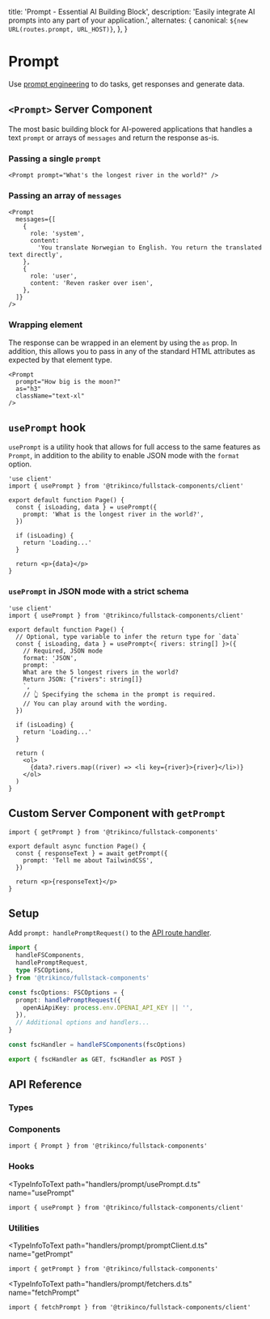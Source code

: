 
  title: 'Prompt - Essential AI Building Block',
  description:
    'Easily integrate AI prompts into any part of your application.',
  alternates: {
    canonical: `${new URL(routes.prompt, URL_HOST)}`,
  },
}

# Prompt

Use [prompt engineering](https://platform.openai.com/docs/guides/prompt-engineering) to do tasks, get responses and generate data.

## `<Prompt>` Server Component

The most basic building block for AI-powered applications that handles a text `prompt` or arrays of `messages` and return the response as-is.

### Passing a single `prompt`

<Example>
  <Prompt prompt="What's the longest river in the world?" />
</Example>

```tsx
<Prompt prompt="What's the longest river in the world?" />
```

### Passing an array of `messages`

<Example>
  <Prompt
    messages={[
      {
        role: 'system',
        content:
          'You translate Norwegian to English. You return the translated text directly',
      },
      {
        role: 'user',
        content: 'Reven rasker over isen',
      },
    ]}
  />
</Example>

```tsx
<Prompt
  messages={[
    {
      role: 'system',
      content:
        'You translate Norwegian to English. You return the translated text directly',
    },
    {
      role: 'user',
      content: 'Reven rasker over isen',
    },
  ]}
/>
```

### Wrapping element

The response can be wrapped in an element by using the `as` prop.
In addition, this allows you to pass in any of the standard HTML attributes as expected by that element type.

<Example>
  <Prompt
    prompt="How big is the moon?"
    as="h3"
    className="text-xl"
  />
</Example>

```tsx /as="div"/
<Prompt
  prompt="How big is the moon?"
  as="h3"
  className="text-xl"
/>
```

## `usePrompt` hook

`usePrompt` is a utility hook that allows for full access to the same features as `Prompt`, in addition to the ability to enable JSON mode with the `format` option.

<Example lazy>
  <UsePrompt />
</Example>

```tsx
'use client'
import { usePrompt } from '@trikinco/fullstack-components/client'

export default function Page() {
  const { isLoading, data } = usePrompt({
    prompt: 'What is the longest river in the world?',
  })

  if (isLoading) {
    return 'Loading...'
  }

  return <p>{data}</p>
}
```

### `usePrompt` in JSON mode with a strict schema

<Example isProse lazy>
  <UsePromptJSON />
</Example>

```tsx {8,11} title="Specifying a JSON schema"
'use client'
import { usePrompt } from '@trikinco/fullstack-components/client'

export default function Page() {
  // Optional, type variable to infer the return type for `data`
  const { isLoading, data } = usePrompt<{ rivers: string[] }>({
    // Required, JSON mode
    format: 'JSON',
    prompt: `
    What are the 5 longest rivers in the world?
    Return JSON: {"rivers": string[]}
    `,
    // 👆 Specifying the schema in the prompt is required.
    // You can play around with the wording.
  })

  if (isLoading) {
    return 'Loading...'
  }

  return (
    <ol>
      {data?.rivers.map((river) => <li key={river}>{river}</li>)}
    </ol>
  )
}
```

## Custom Server Component with `getPrompt`

```tsx {4-6} title="Server Component"
import { getPrompt } from '@trikinco/fullstack-components'

export default async function Page() {
  const { responseText } = await getPrompt({
    prompt: 'Tell me about TailwindCSS',
  })

  return <p>{responseText}</p>
}
```

## Setup

Add `prompt: handlePromptRequest()` to the [API route handler](/docs/get-started/#setup).

```ts title="app/api/fsutils/[...fscomponents]/route.ts"
import {
  handleFSComponents,
  handlePromptRequest,
  type FSCOptions,
} from '@trikinco/fullstack-components'

const fscOptions: FSCOptions = {
  prompt: handlePromptRequest({
    openAiApiKey: process.env.OPENAI_API_KEY || '',
  }),
  // Additional options and handlers...
}

const fscHandler = handleFSComponents(fscOptions)

export { fscHandler as GET, fscHandler as POST }
```

## API Reference

### Types

<TypeInfoToText
  path="handlers/prompt/models.d.ts"
  name="PromptOptions"
  description="Prompt API route handler options."
/>

<TypeInfoToText
  path="handlers/prompt/models.d.ts"
  name="PromptRequestBody"
  description="Prompt request body."
/>

<TypeInfoToText
  path="chatGptService.d.ts"
  name="ChatGptCompletionResponse"
  description="The response body for `getPrompt`."
/>

### Components

<TypeInfoToText
  path="components/Prompt.d.ts"
  name="PromptProps"
/>

<TypeInfoToText path="components/Prompt.d.ts" name="Prompt">
  
  ```tsx 
  import { Prompt } from '@trikinco/fullstack-components' 
  ```

</TypeInfoToText>

### Hooks

<TypeInfoToText
  path="handlers/prompt/usePrompt.d.ts"
  name="usePrompt"
>

```tsx
import { usePrompt } from '@trikinco/fullstack-components/client'
```

</TypeInfoToText>

### Utilities

<TypeInfoToText
  path="handlers/prompt/promptClient.d.ts"
  name="getPrompt"
>

```tsx
import { getPrompt } from '@trikinco/fullstack-components'
```

</TypeInfoToText>

<TypeInfoToText
  path="handlers/prompt/fetchers.d.ts"
  name="fetchPrompt"
>
 
  ```tsx 
  import { fetchPrompt } from '@trikinco/fullstack-components/client' 
  ```

</TypeInfoToText>
